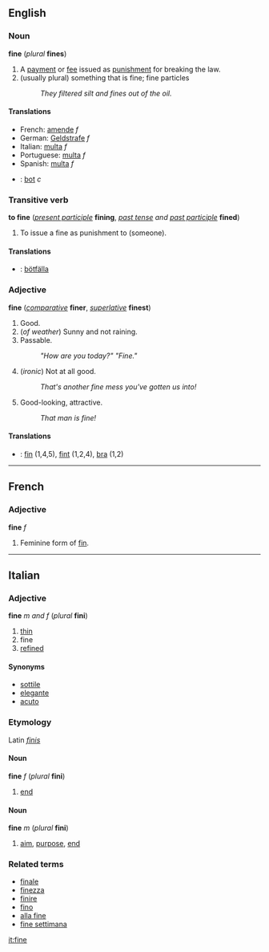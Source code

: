 ==English==
=== Noun ===
'''fine''' (''plural'' '''fines''')

#A [[payment]] or [[fee]] issued as [[punishment]] for breaking the law.
#(usually plural) something that is fine; fine particles
#:''They filtered silt and fines out of the oil.''

====Translations====
*French: [[amende]] ''f''
*German: [[Geldstrafe]] ''f''
*Italian: [[multa#Italian|multa]] ''f''
*Portuguese: [[multa#Portuguese|multa]] ''f''
*Spanish: [[multa#Spanish|multa]] ''f''
*{{sv}}: [[bot]] ''c''

===Transitive verb===
'''to fine''' (''[[present participle]]'' '''fining''', ''[[past tense]] and [[past participle]]'' '''fined''')

#To issue a fine as punishment to (someone).

====Translations====
*{{sv}}: [[bötfälla]]

=== Adjective ===
'''fine''' (''[[comparative]]'' '''finer''', ''[[superlative]]'' '''finest''')

#Good.
#(''of weather'') Sunny and not raining.
#Passable.
#:''"How are you today?" "Fine."''
#(''ironic'') Not at all good.
#:''That's another fine mess you've gotten us into!''
#Good-looking, attractive.
#:''That man is fine!''

====Translations====
*{{sv}}: [[fin]] (1,4,5), [[fint]] (1,2,4), [[bra]] (1,2)

----
==French==
===Adjective===
'''fine''' ''f''

#Feminine form of [[fin]].

----
==Italian==
===Adjective===
'''fine''' ''m and f'' (''plural'' '''fini''')

#[[thin]]
#fine
#[[refined]]

====Synonyms====
*[[sottile]]
*[[elegante]]
*[[acuto]]

===Etymology===
Latin ''[[finis]]''

====Noun====
'''fine''' ''f'' (''plural'' '''fini''')

#[[end]]

====Noun====
'''fine''' ''m'' (''plural'' '''fini''')

#[[aim]], [[purpose]], [[end]]

===Related terms===
*[[finale]]
*[[finezza]]
*[[finire]]
*[[fino]]
*[[alla fine]]
*[[fine settimana]]

[[it:fine]]